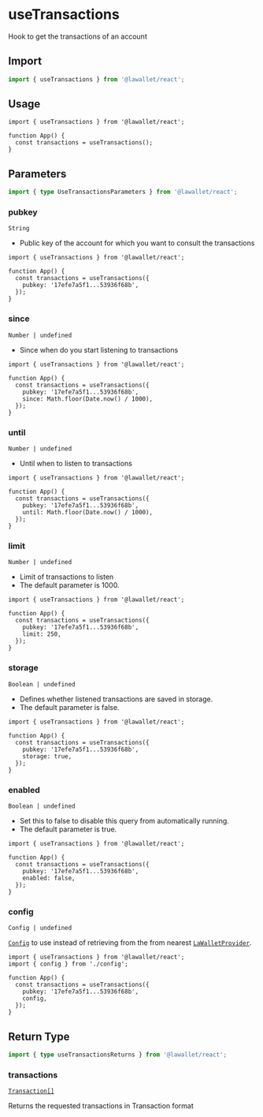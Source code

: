 # useTransactions

Hook to get the transactions of an account

## Import

```ts
import { useTransactions } from '@lawallet/react';
```

## Usage

```tsx filename="index.tsx"
import { useTransactions } from '@lawallet/react';

function App() {
  const transactions = useTransactions();
}
```

## Parameters

```ts
import { type UseTransactionsParameters } from '@lawallet/react';
```

### pubkey

`String`

- Public key of the account for which you want to consult the transactions

```tsx [index.tsx]
import { useTransactions } from '@lawallet/react';

function App() {
  const transactions = useTransactions({
    pubkey: '17efe7a5f1...53936f68b',
  });
}
```

### since

`Number | undefined`

- Since when do you start listening to transactions

```tsx [index.tsx]
import { useTransactions } from '@lawallet/react';

function App() {
  const transactions = useTransactions({
    pubkey: '17efe7a5f1...53936f68b',
    since: Math.floor(Date.now() / 1000),
  });
}
```

### until

`Number | undefined`

- Until when to listen to transactions

```tsx [index.tsx]
import { useTransactions } from '@lawallet/react';

function App() {
  const transactions = useTransactions({
    pubkey: '17efe7a5f1...53936f68b',
    until: Math.floor(Date.now() / 1000),
  });
}
```

### limit

`Number | undefined`

- Limit of transactions to listen
- The default parameter is 1000.

```tsx [index.tsx]
import { useTransactions } from '@lawallet/react';

function App() {
  const transactions = useTransactions({
    pubkey: '17efe7a5f1...53936f68b',
    limit: 250,
  });
}
```

### storage

`Boolean | undefined`

- Defines whether listened transactions are saved in storage.
- The default parameter is false.

```tsx filename="index.tsx"
import { useTransactions } from '@lawallet/react';

function App() {
  const transactions = useTransactions({
    pubkey: '17efe7a5f1...53936f68b',
    storage: true,
  });
}
```

### enabled

`Boolean | undefined`

- Set this to false to disable this query from automatically running.
- The default parameter is true.

```tsx [index.tsx]
import { useTransactions } from '@lawallet/react';

function App() {
  const transactions = useTransactions({
    pubkey: '17efe7a5f1...53936f68b',
    enabled: false,
  });
}
```

### config

`Config | undefined`

[`Config`](/react/createConfig#config) to use instead of retrieving from the from nearest [`LaWalletProvider`](/react/LaWalletProvider).

```tsx [index.tsx]
import { useTransactions } from '@lawallet/react';
import { config } from './config';

function App() {
  const transactions = useTransactions({
    pubkey: '17efe7a5f1...53936f68b',
    config,
  });
}
```

## Return Type

```ts
import { type useTransactionsReturns } from '@lawallet/react';
```

### transactions

[`Transaction[]`](/react/glossary/types#transaction)

Returns the requested transactions in Transaction format
